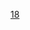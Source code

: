 {{Routemap|inline=<includeonly>1</includeonly>
|title=重庆轨道交通18号线|title-bg={{重庆轨道交通颜色|18}}|title-color=white
|navbar=重庆轨道交通18号线RDT
|navbar pos=2
|map=
\uextKDSTa~~ ~~ ~~石坪停车场
\uextBHF~~0.0~~{{站|石坪镇}}
\uextBHF~~1.1~~{{站|玉峰山}}
\uextBHF~~3.4~~{{站|石坪南}}
\uextBHF~~5.8~~{{站|五里坪}}
CONTgq\STRq\STRq\uxmtKRZ\STRq\CONTfq ~~ ~~ ~~下穿[[渝万城际铁路|渝万城际]]
\uextBHF~~7.6~~{{站|唐栋新城}}
CONTgq\STRq\STRq\uxmtKRZ\STRq\CONTfq ~~ ~~ ~~下穿[[渝怀铁路|渝怀线]]
\\\uextSTR\uhSTR+l\uhCONTfq~~ ~~ ~~ ~~{{站|石船}} {{rmri|r}}
\\uextBHF!~HUBaq\uhBHF!~HUBeq~~8.8~~{{站|太平冲}}~~{{colorbox|{{重庆轨道交通颜色|4}}|{{color|white| 4 }}|重庆轨道交通4号线}}
uhCONTgq\uhSTRq\uhSTRq\uxtKRZh\uhSTRr\~~ ~~ ~~ ~~{{rmri|l}}{{站|盘桂路}}
\uextSTRe
WASSERq\WASSERq\uexhKRZWae\WASSERq~~ ~~ ~~ [[黄桷沱长江大桥|黄桷沱大桥]]跨[[长江]]
\uextSTRa
\uextBHF~~11.2~~{{站|鸡冠石}}
\uextBHF~~12.6~~{{站|大佛寺}}
\uextBHF~~13.7~~{{站|富民路}}
\\uextBHF!~HUBaq\HUBlg~~14.6~~{{站|弹子石}}~~{{colorbox|{{重庆轨道交通颜色|0}}|{{color|white|环}}|重庆轨道交通环线}}
\uhCONTgq\uhSTRq\uhtSTRaq\uxtKRZt\utBHFq!~HUBe\utCONTfq\~~ ~~ ~~ ~~{{rmri|l}} 外环－内环{{rmri|r}}
\uextBHF~~16.1~~{{站|野猫溪}}
WASSERq\WASSERq\uextKRZW\WASSERq~~ ~~ ~~下穿[[长江]]
utCONTgq\utSTR+r\GRZq\uextSTR+GRZq\GRZq\~~ ~~ ~~{{BSsplit|↑三期工程|↓渝中区延伸段}}~~{{rmri|l}}{{colorbox|{{重庆轨道交通颜色|1}}|{{color|white|1}}|重庆轨道交通1号线}}{{站|朝天门}}
utBHF!~HUBaq\HUBtf\uextBHF!~HUBeq\~~19.3~~ {{站|小什字}} {{rint|cable|link=长江索道}}~~{{colorbox|{{重庆轨道交通颜色|1}}|{{color|white|1}}|重庆轨道交通1号线}}{{colorbox|{{重庆轨道交通颜色|6}}|{{color|white|6}}|重庆轨道交通6号线}}
utCONTgq\utKRZt\utBHFq!~HUBe\uxtKRZt\utSTRq\utCONTfq ~~ ~~ ~~ ~~{{rmri|l}}{{colorbox|{{重庆轨道交通颜色|6}}|{{color|white|6}}|重庆轨道交通6号线}}{{站|北碚||地铁}}－{{站|茶园}} {{rmri|r}}
utSTR!~MFADEf!~POINTERf@gq\\uextBHF\ ~~20.5~~{{站|凯旋路||重庆市}}~~ ~~{{colorbox|{{重庆轨道交通颜色|1}}|{{color|white|1}}|重庆轨道交通1号线}}{{站|璧山||地铁}}{{rmri|d}}
\uextSTR+l\uextSTRr\
\\uextBHF\\\~~21.1~~{{站|十八梯}}~~ ~~
\utSTR!~MFADEg\uextSTR\\\~~ ~~ ~~ ~~{{colorbox|{{重庆轨道交通颜色|27}}|{{color|white|27}}|重庆轨道交通27号线}}{{站|重庆东}} {{rmri|u}}
uextCONTgq\utTBHFxt!~HUBaq\uextTBHFxt!~HUBeq\uextCONTfq\uextCONTg\~~22.4~~{{站|七星岗}}~~{{colorbox|{{重庆轨道交通颜色|1}}|{{color|white|1}}|重庆轨道交通1号线}}{{colorbox|{{重庆轨道交通颜色|10}}|{{color|white|10}}|重庆轨道交通10号线}}~~{{rmri|l}}{{colorbox|{{重庆轨道交通颜色|10}}|{{color|white|10}}|重庆轨道交通10号线}}{{站|王家庄}}－{{站|兰花路}} {{rmri|r}}
utSTR\uextSTR\extCONTg\uextSTR~~ ~~ ~~ ~~ [[渝黔城际铁路|渝黔城际]]至{{站|黔江}} {{rmri|u}}
uextCONTgq\uetKRZt\uextKRZt\exmtKRZt\uextvSHI1+lo-STR+r\~~ ~~ ~~ ~~{{rmri|l}}{{colorbox|{{重庆轨道交通颜色|26}}|{{color|white|26}}|重庆轨道交通26号线}}[[江北机场T3航站楼站|江北T3]]
utCONTgq\BL2!~utTBHFt\uxtKRZt\xmtKRZt\uxtvKRZtu\utCONTfq~~ ~~ ~~ {{站|两路口}}~~{{rmri|l}}{{colorbox|{{重庆轨道交通颜色|3}}|{{color|white|3}}|重庆轨道交通3号线}}[[江北机场T2航站楼站|江北T2]]－{{站|鱼洞}}{{rmri|r}}
utSTR!~MFADEf\KBL4!~uextBHF!~HUBaq\KBHFxa!~HUBq\uextvBHF!~HUBeq~~24.0~~{{站|重庆||地铁}}~~{{rint|cn|rail|link=重庆站}} {{colorbox|{{重庆轨道交通颜色|26}}|{{color|white|26}}|重庆轨道交通26号线}}{{colorbox|{{重庆轨道交通颜色|27}}|{{color|white|27}}|重庆轨道交通27号线}}
\uextBHF\STR\uextvSTR~~26.1~~{{站|菜袁路}}~~
\extCONTgq\uexmtKRZt\ABZlxr\uxmtvKRZ\CONTfq~~ ~~ ~~ ~~{{rmri|l}} [[成渝客运专线|成渝客专]]－[[成渝铁路|成渝线]]{{rmri|r}}
utSTR!~MFADEg\uextBHF\\uextvSTR~~26.8~~{{站|黄沙溪||地铁}}
utCONTgq\BL2!~utTBHFt\uxtKRZt\uhtSTReq\uxtvKRZh\uhCONTfq~~ ~~ ~~ {{站|大坪}}~~{{rmri|l}}{{colorbox|{{重庆轨道交通颜色|2}}|{{color|white|2}}|重庆轨道交通2号线}}{{站|较场口}}－{{站|鱼洞}} {{rmri|r}}
utSTR\KBL4!~uextBHF!~HUBaq\HUBq\uextvBHF!~HUBeq~~28.1~~{{站|大坪西}}~~{{colorbox|{{重庆轨道交通颜色|26}}|{{color|white|26}}|重庆轨道交通26号线}}{{colorbox|{{重庆轨道交通颜色|27}}|{{color|white|27}}|重庆轨道交通27号线}}
\utSTRl\uxtKRZt\utSTR2+r\uextvSTRl!~utSTRc3\uextvCONTfq~~ ~~ ~~ ~~ {{BSsplit|26号线{{站|双福北}} {{rmri|r}}|27号线{{站|璧山||地铁}} {{rmri|r}}}}
GRZq\uextSTR+GRZq\GRZq!~utSTRc1\utSTR+4!~MFADEf ~~ ~~ ~~ {{BSsplit|↑渝中区延伸段|↓一期工程}}
uextKDSTa\uextSTR\\~~ ~~ ~~ 富华路停车场 
uextCONTgq\uextSTRl+r\uextABZg+r\\\~~ ~~ ~~ {{rmri|l}}{{站|花石沟}}
uextBHF!~HUBaq\uextBHF!~HUBeq\\~~30.0~~{{站|富华路}}~~{{colorbox|{{重庆轨道交通颜色|9}}|{{color|white|9}}|重庆轨道交通9号线}}
uextCONTgq\uextSTRr\uextSTR\\utSTR!~MFADEg\~~ ~~ ~~ ~~ {{rmri|l}}{{站|新桥||重庆市}}
\uextBHF!~HUBaq\HUBtf\utBHF!~HUBeq~~32.0 ~~ {{站|歇台子}} ~~{{colorbox|{{重庆轨道交通颜色|1}}|{{color|white|1}}|重庆轨道交通1号线}}{{colorbox|{{重庆轨道交通颜色|5}}|{{color|white|5}}|重庆轨道交通5号线}}
uextCONTgq\uextSTRq\uextKRZt\utBHFq!~HUBe\utKRZt\utCONTfq ~~ ~~ ~~ ~~{{rmri|l}}{{colorbox|{{重庆轨道交通颜色|5}}|{{color|white|5}}|重庆轨道交通5号线}}{{站|悦港北路}}－{{站|跳磴}} {{rmri|r}}
\\uextSTRl\uextSTR+r\utSTRl\utCONTfq~~ ~~ ~~ ~~ {{colorbox|{{重庆轨道交通颜色|1}}|{{color|white|1}}|重庆轨道交通1号线}}{{站|璧山||地铁}}{{rmri|r}} 
\\uextBHF!~HUBaq\HUBlg~~33.4~~{{站|奥体中心||重庆轨道交通}}~~{{colorbox|{{重庆轨道交通颜色|0}}|{{color|white|环}}|重庆轨道交通环线}}
utCONTgq\utSTRq\utSTRq\uxtKRZt\utBHFq!~HUBe\utCONTfq ~~ ~~ ~~ ~~{{rmri|l}} 内环－外环{{rmri|r}}
\uextBHF~~34.7~~{{站|石坪桥}}
uextCONTgq\uextSTRq\uextSTRq\uextKRZt\uextBHFq!~HUBa\uextCONTfq ~~ ~~ ~~ ~~{{rmri|l}}{{colorbox|{{重庆轨道交通颜色|26}}|{{color|white|26}}|重庆轨道交通26号线}}{{站|双福北}}－[[江北机场T3航站楼站|江北T3]]{{rmri|r}}
uhCONTgq\uhSTRq\uhSTRq\uxtKRZh\uhBHFq!~HUB\uhCONTfq ~~ ~~ ~~ ~~{{rmri|l}}{{colorbox|{{重庆轨道交通颜色|2}}|{{color|white|2}}|重庆轨道交通2号线}}{{站|鱼洞}}－{{站|较场口}}{{rmri|r}}
\\uextBHF!~HUBaq\HUBrf ~~35.9~~{{站|杨家坪}} ~~{{colorbox|{{重庆轨道交通颜色|2}}|{{color|white|2}}|重庆轨道交通2号线}}{{colorbox|{{重庆轨道交通颜色|26}}|{{color|white|26}}|重庆轨道交通26号线}}
\uextBHF~~37.6~~{{站|滩子口}}
BL+l\BLeq!~uextBHF ~~38.9~~{{站|黄桷坪}}{{rint|cn|rail|link=黄桷坪站 (铁路)}}
\tCONTgq\BLe!~eBHFq\uxmtKRZ\STRq\CONTfq ~~ ~~ ~~[[成渝铁路|成渝线]]~~{{rmr|Licon=l|Ricon=r|{{站|江津||中国}}|{{站|重庆}}}}
\uextBHF~~39.9~~{{站|四川美院}}
\uextBHFe@f~~40.8~~{{站|电厂}}
WASSERq\WASSERq\uexhKRZWa\WASSERq~~ ~~ ~~  [[李家沱长江大桥|李家沱大桥]]复线桥跨[[长江]]
\uexhBHF~~42.8~~{{站|长江二桥}}
\uexhtSTRa
\uextBHF ~~43.9~~{{站|外河坪北}}
\uextBHFe@f~~45.7~~{{站|外河坪南}}
\uexhBHFa~~47.7~~{{站|简家槽}}
WASSERq\WASSERq\uexhKRZW\WASSERq~~ ~~ ~~ [[白居寺长江大桥|白居寺大桥]]跨[[长江]]
CONTgq\STRq\BLa!~eBHFq\uxmhKRZ\STRq\CONTfq ~~ ~~ ~~[[成渝铁路|成渝线]]~~ {{rmr|Licon=l|Ricon=r|{{站|重庆}}|{{站|江津||中国}}}}
BLl\BLeq!~uexhBHFe ~~49.2~~ {{站|茄子溪||地铁}}{{rint|cn|rail|link=茄子溪站}}
uhCONTgq\uhSTRq\uhSTRq\uxtKRZh\uhBHFq!~HUBa\uhCONTfq ~~ ~~ ~~ ~~{{rmri|l}}{{站|较场口}}－{{站|鱼洞}}{{rmri|r}}
\\uextBHF!~HUBaq\HUBrf~~50.7~~{{站|白居寺}} ~~{{colorbox|{{重庆轨道交通颜色|2}}|{{color|white|2}}|重庆轨道交通2号线}}
\uexhtSTRe
\uexhBHF~~51.9~~{{站|伏牛溪||地铁}}
\\uexhKRWgl\uexhKRW+r
\\uexhBHF\uexhSTRe~~54.1~~{{站|金鳌山}}
uhCONTgq\uehABZq+r\uhSTR+r\uexhSTR\uexKDSTe\~~ ~~ ~~金鳌寺车辆段~~{{rmri|l}}{{colorbox|{{重庆轨道交通颜色|5}}|{{color|white|5}}|重庆轨道交通5号线}}{{站|悦港北路}} 
uexhXBHF-L!~HUBaq\uhXBHF-R!~HUBq\uexhBHF!~HUBeq\~~56.4~~{{站|跳磴}} ~~{{colorbox|{{重庆轨道交通颜色|5}}|{{color|white|5}}|重庆轨道交通5号线}}{{colorbox|{{重庆轨道交通颜色|5}}|{{color|white|江跳}}|重庆轨道交通5号线}}
uexhKRWg+l\uehKRWgr\uexhBHF\~~58.1~~ {{站|跳磴南}}
uexhCONTgq\uexhSTRr\uhENDEe\uexhENDEe\\~~ ~~ ~~ ~~{{rmri|l}}{{colorbox|{{重庆轨道交通颜色|5}}|{{color|white|江跳}}|重庆轨道交通5号线}}{{站|鼎山}} 

}}<noinclude>
{{rdt intro|[[重庆轨道交通18号线]]}}
[[Category:重庆轨道交通RDT|18]]
</noinclude>